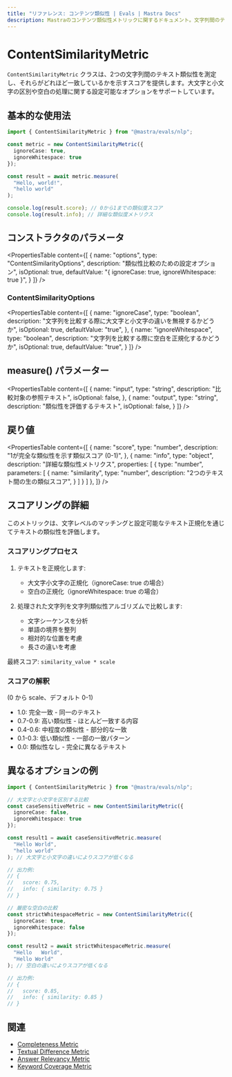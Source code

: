 ```yaml
---
title: "リファレンス: コンテンツ類似性 | Evals | Mastra Docs"
description: Mastraのコンテンツ類似性メトリックに関するドキュメント。文字列間のテキスト類似性を測定し、マッチングスコアを提供します。
---
```


# ContentSimilarityMetric

`ContentSimilarityMetric` クラスは、2つの文字列間のテキスト類似性を測定し、それらがどれほど一致しているかを示すスコアを提供します。大文字と小文字の区別や空白の処理に関する設定可能なオプションをサポートしています。

## 基本的な使用法

```typescript
import { ContentSimilarityMetric } from "@mastra/evals/nlp";

const metric = new ContentSimilarityMetric({
  ignoreCase: true,
  ignoreWhitespace: true
});

const result = await metric.measure(
  "Hello, world!",
  "hello world"
);

console.log(result.score); // 0から1までの類似度スコア
console.log(result.info); // 詳細な類似度メトリクス
```

## コンストラクタのパラメータ

<PropertiesTable
  content={[
    {
      name: "options",
      type: "ContentSimilarityOptions",
      description: "類似性比較のための設定オプション",
      isOptional: true,
      defaultValue: "{ ignoreCase: true, ignoreWhitespace: true }",
    }
  ]}
/>

### ContentSimilarityOptions

<PropertiesTable
  content={[
    {
      name: "ignoreCase",
      type: "boolean",
      description: "文字列を比較する際に大文字と小文字の違いを無視するかどうか",
      isOptional: true,
      defaultValue: "true",
    },
    {
      name: "ignoreWhitespace",
      type: "boolean",
      description: "文字列を比較する際に空白を正規化するかどうか",
      isOptional: true,
      defaultValue: "true",
    }
  ]}
/>

## measure() パラメーター

<PropertiesTable
  content={[
    {
      name: "input",
      type: "string",
      description: "比較対象の参照テキスト",
      isOptional: false,
    },
    {
      name: "output",
      type: "string",
      description: "類似性を評価するテキスト",
      isOptional: false,
    }
  ]}
/>

## 戻り値

<PropertiesTable
  content={[
    {
      name: "score",
      type: "number",
      description: "1が完全な類似性を示す類似スコア (0-1)",
    },
    {
      name: "info",
      type: "object",
      description: "詳細な類似性メトリクス",
      properties: [
        {
          type: "number",
          parameters: [
            {
              name: "similarity",
              type: "number",
              description: "2つのテキスト間の生の類似スコア",
            }
          ]
        }
      ]
    },
  ]}
/>

## スコアリングの詳細

このメトリックは、文字レベルのマッチングと設定可能なテキスト正規化を通じてテキストの類似性を評価します。

### スコアリングプロセス

1. テキストを正規化します:
   - 大文字小文字の正規化（ignoreCase: true の場合）
   - 空白の正規化（ignoreWhitespace: true の場合）

2. 処理された文字列を文字列類似性アルゴリズムで比較します:
   - 文字シーケンスを分析
   - 単語の境界を整列
   - 相対的な位置を考慮
   - 長さの違いを考慮

最終スコア: `similarity_value * scale`

### スコアの解釈
(0 から scale、デフォルト 0-1)
- 1.0: 完全一致 - 同一のテキスト
- 0.7-0.9: 高い類似性 - ほとんど一致する内容
- 0.4-0.6: 中程度の類似性 - 部分的な一致
- 0.1-0.3: 低い類似性 - 一部の一致パターン
- 0.0: 類似性なし - 完全に異なるテキスト

## 異なるオプションの例

```typescript
import { ContentSimilarityMetric } from "@mastra/evals/nlp";

// 大文字と小文字を区別する比較
const caseSensitiveMetric = new ContentSimilarityMetric({
  ignoreCase: false,
  ignoreWhitespace: true
});

const result1 = await caseSensitiveMetric.measure(
  "Hello World",
  "hello world"
); // 大文字と小文字の違いによりスコアが低くなる

// 出力例:
// {
//   score: 0.75,
//   info: { similarity: 0.75 }
// }

// 厳密な空白の比較
const strictWhitespaceMetric = new ContentSimilarityMetric({
  ignoreCase: true,
  ignoreWhitespace: false
});

const result2 = await strictWhitespaceMetric.measure(
  "Hello   World",
  "Hello World"
); // 空白の違いによりスコアが低くなる

// 出力例:
// {
//   score: 0.85,
//   info: { similarity: 0.85 }
// }
```

## 関連

- [Completeness Metric](./completeness)
- [Textual Difference Metric](./textual-difference) 
- [Answer Relevancy Metric](./answer-relevancy)
- [Keyword Coverage Metric](./keyword-coverage)